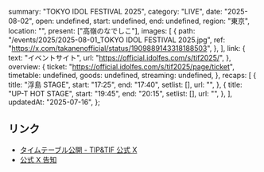   summary: "TOKYO IDOL FESTIVAL 2025",
  category: "LIVE",
  date: "2025-08-02",
  open: undefined,
  start: undefined,
  end: undefined,
  region: "東京",
  location: "",
  present: ["高嶺のなでしこ"],
  images: [
    {
      path: "/events/2025/2025-08-01_TOKYO IDOL FESTIVAL 2025.jpg",
      ref: "https://x.com/takanenofficial/status/1909889143318188503",
    },
  ],
  link: {
    text: "イベントサイト",
    url: "https://official.idolfes.com/s/tif2025/",
  },
  overview: {
    ticket: "https://official.idolfes.com/s/tif2025/page/ticket",
    timetable: undefined,
    goods: undefined,
    streaming: undefined,
  },
  recaps: [
    {
      title: "浮島 STAGE",
      start: "17:25",
      end: "17:40",
      setlist: [],
      url: "",
    },
    {
      title: "UP-T HOT STAGE",
      start: "19:45",
      end: "20:15",
      setlist: [],
      url: "",
    },
  ],
  updatedAt: "2025-07-16",
};

## リンク

- [タイムテーブル公開 - TIP&TIF 公式 X](https://x.com/TIP_TIF_staff/status/1943218640452817261)
- [公式 X 告知](https://x.com/takanenofficial/status/1909889143318188503)
